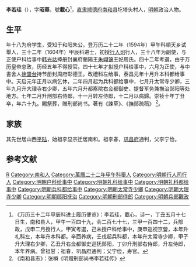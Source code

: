'''李若珪'''（{{bd|1569年||1637年|catIdx=}}），字'''昭華'''，號'''載心'''<ref>《万历三十二年甲辰科进士履历便览》：李若珪，載心，诗一，丁丑五月十七日生，南和县人，甲午一百四十九，会二百七十七，三甲一百四十二，兵部政，戊申二月授行人，甲寅考選，己未授户科给事中，庚申巡视京營，本年升礼科左，本年升本科都。辛酉养病，壬戌起兵科都，本年升太常寺少卿，甲子升大理右少卿，乙丑升右佥都御史巡抚郧阳，丁卯升刑部右侍郎，升左侍郎，本年养病。曾祖甘；祖春，巩昌府通判；父宁俭，寿官。</ref>，[[直隶|直隶]][[顺德府|顺德府]][[南和县|南和县]]圪塔头村人，[[明朝|明朝]]政治人物。

== 生平 ==
年十八为府学生，受知于和阳朱公。登万历二十二年（1594年）甲午科順天乡试舉人，三十二年（1604年）甲辰科进士，初授[[行人司|行人司]]行人，三十八年为副使，与正使户科给事中[[韩光祜|韩光祜]]捧册封襄府蘭陽王[[朱翊镐|朱翊镐]]王妃周氏。四十二年考選，由于万历皇帝怠政，历经五年不得授官。四十七年才拟授户科给事中，六月为正使，与中書舍人[[徐肇台|徐肇台]]持节册封周府彰德王。改禮科左给事，泰昌元年十月升本科都给事中。天启元年正月以病乞休，二年四月起为兵科都给事中，七月升太常寺少卿，三年九月升大理寺右少卿，五年六月升都察院右佥都御史、提督军务兼撫治郧阳等处地方。七年二月升刑部右侍郎，十一月转左侍郎，十二月以病歸。崇祯十年丁丑卒，年六十九。賜祭葬，赠刑部尚书。著有《諫草》、《撫郧疏稿》
<ref>《南和县志》：张橓《明赠刑部尚书李若珪传》</ref>。

== 家族 ==
其先世居山西[[平陆|平陆]]，始祖李显宗迁居南和。祖李春，[[巩昌府|巩昌府]]通判，父李宁俭。

==参考文献==
{{reflist}}

{{萬曆三十二年甲辰科殿試金榜}}

{{Authority control}}

{{DEFAULTSORT:}}
[[Category:李姓|R]]
[[Category:南和人|Category:南和人]]
[[Category:萬曆二十二年甲午科舉人|Category:萬曆二十二年甲午科舉人]]
[[Category:明朝行人司行人|Category:明朝行人司行人]]
[[Category:明朝户科给事中|Category:明朝户科给事中]]
[[Category:明朝礼科给事中|Category:明朝礼科给事中]]
[[Category:明朝礼科都给事中|Category:明朝礼科都给事中]]
[[Category:明朝兵科都给事中|Category:明朝兵科都给事中]]
[[Category:明朝太常寺少卿|Category:明朝太常寺少卿]]
[[Category:明朝大理寺少卿|Category:明朝大理寺少卿]]
[[Category:明朝郧阳抚治|Category:明朝郧阳抚治]]
[[Category:明朝刑部侍郎|Category:明朝刑部侍郎]]
[[Category:明朝兵部觀政|Category:明朝兵部觀政]]